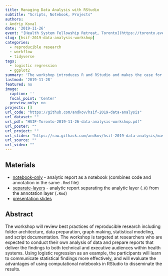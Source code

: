 ```yaml
---
title: Managing Data Analysis with RStudio 
subtitle: "Scripts, Notebook, Projects"
authors: 
- Andriy Koval
date: '2019-11-26'
event: "[Health System Fellowship Retreat, Toronto](https://toronto.eventful.com/events/health-system-impact-fellowship-3rd-annual-natio-/E0-001-128983531-5)"
slug: [hsif-2019-data-analysis-workshop]
categories:
  - reproducible research
  - workflow
  - tidyverse
tags:
  - logistic regression
  - ggplot2
summary: 'The workshop introduces R and RStudio and makes the case for project-oriented workflows for applied data analysis. Using logistic regression on Titanic data as an example, the participants will learn to communicate statistical findings more effectively, and will evaluate the advantages of using computational notebooks in RStudio to disseminate the results'
lastmod: '2019-11-28'
featured: no
image:
  caption: ''
  focal_point: 'Center'
  preview_only: no
projects: []
url_code: "https://github.com/andkov/hsif-2019-data-analysis"
url_dataset: ""
url_pdf: "HSIF-Toronto-2019-11-26-data-analysis-workshop.pdf"
url_poster: ""
url_project: ""
url_slides: "https://raw.githack.com/andkov/hsif-2019-data-analysis/master/libs/materials/HSIF-Toronto-2019-11-26-data-analysis-workshop.pdf"
url_source: ""
url_video: ""
---
```


## Materials

- [notebook-only](https://raw.githack.com/andkov/hsif-2019-data-analysis/master/analysis/titanic-notebook-only/titanic-notebook.html) - analytic report as a notebook (combines code and annotation in the same `.Rmd` file)
- [separate-layers](https://raw.githack.com/andkov/hsif-2019-data-analysis/master/analysis/titanic-separate-layers/titanic.html) - analytic report separating the analytic layer (`.R`) from the annotation layer (`.Rmd`)
- [presentation slides](https://raw.githack.com/andkov/hsif-2019-data-analysis/master/libs/materials/HSIF-Toronto-2019-11-26-data-analysis-workshop.pdf) 

## Abstract

The workshop will review best practices of reproducible research including folder architecture, data preparation, graph making, statistical modeling, and script documentation. The workshop is targeted at researchers who are expected to conduct their own analysis of data and prepare reports that deliver the findings to both technical and executive audiences within health systems. Using logistic regression as an example, the participants will learn to communicate statistical findings more effectively, and will evaluate the advantages of using computational notebooks in RStudio to disseminate the results.

